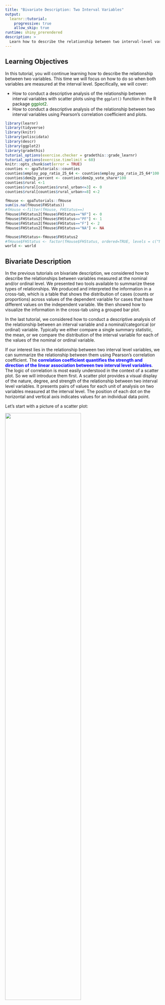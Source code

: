 ```yaml
---
title: "Bivariate Description: Two Interval Variables"
output: 
  learnr::tutorial:
    progressive: true
    allow_skip: true
runtime: shiny_prerendered
description: >
  Learn how to describe the relationship between two interval-level variables.
---
```


## Learning Objectives

In this tutorial, you will continue learning how to describe the relationship between two variables. This time we will focus on how to do so when both variables are measured at the interval level. Specifically, we will cover:

* How to conduct a descriptive analysis of the relationship between interval variables with scatter plots using the `ggplot()` function in the R package <span style="color:DarkGreen">ggplot2</span>.
* How to conduct a descriptive analysis of the relationship between two interval variables using Pearson's correlation coefficient and plots.



```r
library(learnr)
library(tidyverse)
library(knitr)
library(poliscidata)
library(descr)
library(ggplot2)
library(gradethis)
tutorial_options(exercise.checker = gradethis::grade_learnr)
tutorial_options(exercise.timelimit = 60)
knitr::opts_chunk$set(error = TRUE)
counties <- qpaTutorials::counties
counties$employ_pop_ratio_25_64 <- counties$employ_pop_ratio_25_64*100
counties$dem2p_percent <- counties$dem2p_vote_share*100
counties$rural <-1
counties$rural[counties$rural_urban<=3] <- 0
counties$rural[counties$rural_urban>=8] <-2

fHouse <- qpaTutorials::fHouse
sum(is.na(fHouse$FHStatus))
#fHouse <-filter(fHouse, FHStatus==)
fHouse$FHStatus2[fHouse$FHStatus=="NF"] <- 0
fHouse$FHStatus2[fHouse$FHStatus=="PF"] <- 1
fHouse$FHStatus2[fHouse$FHStatus=="F"] <- 2
fHouse$FHStatus2[fHouse$FHStatus=="NA"] <- NA

fHouse$FHStatus<-fHouse$FHStatus2
#fHouse$FHStatus <- factor(fHouse$FHStatus, ordered=TRUE, levels = c("NF", "PF", "F"))
world <- world
```



## Bivariate Description

In the previous tutorials on bivariate description, we considered how to describe the relationships between variables measured at the nominal and/or ordinal level. We presented two tools available to summarize these types of relationships. We produced and interpreted the information in a cross-tab, which is a table that shows the distribution of cases (counts or proportions) across values of the dependent variable for cases that have different values on the independent variable. We then showed how to visualize the information in the cross-tab using a grouped bar plot. 

In the last tutorial, we considered how to conduct a descriptive analysis of the relationship between an interval variable and a nominal/categorical (or ordinal) variable. Typically we either compare a single summary statistic, the mean, or we compare the distribution of the interval variable for each of the values of the nominal or ordinal variable. 

If our interest lies in the relationship between two interval level variables, we can summarize the relationship between them using Pearson's correlation coefficient. The  <span style="color:blue">**correlation coefficient quantifies the strength and direction of the linear association between two interval level variables**</span>.  The logic of correlation is most easily understood in the context of a scatter plot. So we will introduce them first. A scatter plot provides a visual display of the nature, degree, and strength of the relationship between two interval level variables. It presents pairs of values for each unit of analysis on two variables measured at the interval level. The position of each dot on the horizontal and vertical axis indicates values for an individual data point.


Let's start with a picture of a scatter plot:

![](images/samplescattervoteed.png){ width=70% }

This scatter plot shows the relationship between the two interval level measures **dem2p_vote_share**, the share of the presidential vote cast for Hillary Clinton in 2016, and **prop_college_grad**, the proportion of college graduates in US counties. Each dot represents one unit of analysis, i.e., one county. Its placement on the x-axis represents its value on the variable plotted on the x-axis, i.e., proportion college graduates. It's placement on the y-axis represents its value on the variable plotted on the y-axis, i.e., proportion voting for Clinton. The horizontal (vertical) line is located at the mean value of the proportion voting for Clinton (proportion college graduates).

Consider the point in the upper right and labeled Arlington, VA. This point corresponds to 0.74, the share of adults who graduated college, (plotted on the x-axis) and a 0.82 share of the votes cast for Clinton (plotted on the y-axis).

![](images/samplescattervoteedArlington.png){ width=70% }

Points -- like Arlington county VA -- in the upper right quadrant have values of **prop_college_grads** above the mean and values of **dem2p_vote_share** above the mean. Points in the lower left quadrant have values of **prop_college_grads** below the mean and values of **dem2p_vote_share** below the mean. When points are clustered in these two quadrants -- as in this example -- there is a positive relationship between the two variables.

Scatter plots are widely used and very informative about the nature of the relationship between two interval level variables. We can use the summary statistic, Pearson's correlation coefficient, to quantify the strength and direction of the relationship. Pearson's correlation coefficient, denoted  $r$, is given by the following formula:

$$r=\frac{1}{n-1} \Sigma \frac{ (x_i-\bar{x}) (y_i-\bar{y}) }{s_x s_y}$$
where

+ $x_i,y_i$ are the individual unit observations of $x$ and $y$, respectively
+ $\bar{x},\bar{y}$ are the sample means of $x$ and $y$, respectively
+ $s_x,s_y$ are the sample standard deviations of $x$ and $y$, respectively
+ $n$ is the sample size

Think through what this formula tells us.  When unit $i$'s value of both $x$ and $y$ are  above (or below) $\bar{x}$ and $\bar{y}$, $i$'s contribution to $r$ is positive. The more often that is true in our data, the greater $r$. In contrast, when  unit $i$'s  value is greater than the mean on one variable and less than the mean on the other, $i$'s contribution to $r$ is negative. The more often that is true in our data, the more $r$ will be negative.  If there is no systematic relationship between $x$ and $y$ then $r=0$.

The value of $r$ ranges between -1 and +1. 

+  $r>0$ indicates a positive relationship between $x$ and $y$: as one gets larger, the other gets larger.
+ $<0$ indicates a negative relationship: as one gets larger, the other gets smaller.
+ $r=0$ indicates no linear relationship.

Below is a picture illustrating the relationship between the pattern in a scatter plot and the correlation coefficient, $r$. A line is drawn through the points such that it is as close to all the points as possible. This helps us to gauge the relationship.  If the line is downward sloping (goes from upper left to lower right), as on the left, the correlation will be negative: higher values of one variable are associated with lower values of the other variable. If the line is upward sloping (goes from lower left to upper right), as on the right, the correlation will be positive: higher values of one variable are associated with higher values of the other variable. Finally, when the line is flat, as in the plot in the middle, there is no correlation between the two variables.  The steepness of the line is positively related to the strength of the correlation.

![](images/Samplecorrplots.png){ width=70% }

## Scatter plots

We follow the same basic steps to produce a scatter plot using `ggplot()` in the R package <span style="color:DarkGreen">ggplot2</span> as we have previous plots.

1.  Tell `ggplot()` the data that contains the variable(s) to plot.  
2.  Tell `ggplot()` which variable(s) to plot and on which axis. We do this by mapping the variables to the appropriate axis using the `mapping` argument and the `aes()` function. This time we need to specify a variable for each the x and y axis. By convention, the outcome variable is on the y-axis.
3.  Tell `ggplot()` how to plot the data by adding a **geom** layer. To create a scatter plot we use `geom_point()`.
4.  Add layers that make the plot more informative by adding labels and formatting scales.


To illustrate how to make a scatter plot we will ask the question how solid is support for democracy around the world? The data set **fHouse** contains the variables **Pro.Dem** and **FHTotalAggr**. **ProDem** is coded as the percent of respondents in a country that said "very good" or "fairly good" in response to the following question asked in the World Values Survey (Wave 5, 2005-2008) and the European Values Survey (2008):

>“I’m going to describe various types of political systems and ask what you think about each as a way of governing this country. For each one, would you say it is a very good, fairly good, fairly bad or very bad way of governing this country? ...Having a democratic system?

**FHTotalAggr** is the Freedom House (2017) measure of a country's composite level of democracy based on civil liberties and political rights, Freedom House, 2017. Higher scores are more democratic. 

We might hypothesize the following: <span style="color:chocolate"> In a comparison of [countries], those having [a higher level of democracy] will be more likely to [have higher support for democratic government] than will those having [a lower level of democracy].</span>

I've loaded the <span style="color:DarkGreen">ggplot2</span> package for you. Try to make a scatter plot based on the instructions above.


```r
library(ggplot2)
 
```

```r
The first argument of ggplot is data, here **fHouse**.
The second argument is mapping and should be set to
aes(), where we specify the x-axis variable (Pro.Dem) with the x
argument and the y-axis variable (FHTotalAggr) with the y argument.

End the line with a +!
```

```r
We want to plot points, so specify the geom_point
function. You don't need to give it any arguments.
```


```r
library(ggplot2)
ggplot(data=fHouse, mapping=aes(x=Pro.Dem, y=FHTotalAggr)) +
  geom_point() 
```

```r
grade_code()
```

Before we interpret our plot, let's clean it up!  The output above provides a warning that it has "Removed 125 rows containing missing values (geom_point)."  We can avoid this by filtering out the missing values using the `filter()` function in the <span style="color:DarkGreen">dplyr</span> package and piping the result to `ggplot()`. 


I'm going to make the points purple by specifying `color="purple"` inside the `geom_point()` function. Try editing the plot to pick a new color (For a list of the color names available see http://www.stat.columbia.edu/~tzheng/files/Rcolor.pdf)

I'm also going to add a `geom_smooth()` layer to the plot (remember the plus sign). This adds a line through the points and aids in our interpretation. I'm making the line orange using the `color` argument inside `geom_smooth()`, telling ggplot not to add standard errors around the line (`se=FALSE`), and to use the method of least squares to draw the line (`method="lm"`). We will talk more about least squares lines in the coming classes.

We need to load the <span style="color:DarkGreen">dplyr</span> package with the `library()` function.

Look carefully at the code to make sure you understand what each line of the code is doing. You will be asked to make your own scatter plots in class.

```r
library(dplyr)
fHouse %>%
  filter(!is.na(FHTotalAggr), !is.na(Pro.Dem)) %>%
  ggplot(mapping=aes(x=Pro.Dem, y=FHTotalAggr)) +
  geom_point(color="purple") +
  geom_smooth(color="orange",se=FALSE,method="lm") +
  labs(title="Support for Democratic Values \nand Level of Democracy", 
       x="Support for Democratic Rule", 
       y="Level of Democracy", 
       caption="Source: WVS and EVS, 2005-2008, \nFreedom House 2017") 
```


We can see that the points are quite widely scattered. In other words, there does not appear to be a strong relationship between the two variables. The line through the points is downward sloping but fairly flat, which also points to a weak (negative) relationship. There is no support for our hypothesis.

For more on scatter plots with `ggplot()` see: http://t-redactyl.io/blog/2016/02/creating-plots-in-r-using-ggplot2-part-5-scatterplots.html.



## The `cor()` function

Let's quantify the strength and direction of the linear relationship by calculating Pearson's correlation coefficient.

The `cor()` function in base R will accomplish this task. We will pass the function 4 arguments. The first two arguments are `x` and `y`, the two interval level variables for which we desire the correlation coefficient. In addition, we need to include the `use` argument if there are any missing values. It tells R how to handle them. The default method ("everything") will return NA if there are missing values in any variables. We will set `use = "pairwise.complete.obs"`. This means the function will include a unit (country in our example) if both units have a value on both variables. Finally, we need to tell the function the specific correlation measure to compute. We do so by setting the `method` argument equal to "pearson".



```r
cor(x=fHouse$Pro.Dem, y=fHouse$FHTotalAggr, use = "pairwise.complete.obs",method = "pearson")
```

The result, $r=-0.04$, is negative and close to zero. Thus we conclude that the relationship between these two variables is negative and weak. Perhaps surprisingly, there appears to be next to no relationship between support for democracy and level of democracy.

The data frame **fHouse** also contains the variable **Pro.Strong.Leader**. This is an interval variable that records the percent of respondents in a country that said "very good" or "fairly good" in response to the following question asked in the World Values Survey (Wave 5, 2005-2008) and the European Values Survey (2008):

> “I’m going to describe various types of political systems and ask you about each one as a way of governing the country. For each one, would you say it is a very good, fairly good, fairly bad or very bad way of governing this country?” ... “Having a strong leader who does not have to bother with parliament and elections?”


We might hypothesize the following: <span style="color:chocolate"> In a comparison of [countries], those having [a higher level of democracy] will be more likely to [have lower support for a strong leader] than will those having [a lower level of democracy].</span>

Edit the code below to produce a scatter plot illustrating the relationship between this variable and level of democracy (**FHTotalAggr**) from our previous example. We will begin by filtering out the missing values.  Try making the points blue and adding a red line.

```r
fHouse %>%
  filter(XXXX(FHTotalAggr), XXXX(Pro.Strong.Leader)) %>%
ggplot(mapping=aes(x=Pro.Strong.Leader, y= FHTotalAggr)) +
 geom_point(XXXX) +
  geom_smooth(XXXX) +
  labs(title="Support for Democratic Values \nand Level of Democracy",
       x="Support for a Strong Leader", 
       y="Level of Democracy", 
       caption="Source: WVS and EVS, 2005-2008, \nFreedom House 2017")
```

```r
Did you filter by selecting rows of the data frame fHouse 
that are not missing using !is.na? (Don't forget to 
pipe the results to ggplot).
Did you pass geom_point() color="blue"?
Did you pass geom_smooth()  color="red", eliminate 
the se by setting that argument to FALSE, and set 
the method argument to "lm"?
```

```r
fHouse %>%
  filter(!is.na(FHTotalAggr), !is.na(Pro.Strong.Leader)) %>%
ggplot(mapping=aes(x=Pro.Strong.Leader, y= FHTotalAggr)) +
 geom_point(color="blue") +
  geom_smooth(color="red",se=FALSE,method="lm") +
  labs(title="Support for Democratic Values \nand Level of Democracy",
       x="Support for a Strong Leader", 
       y="Level of Democracy", 
       caption="Source: WVS and EVS, 2005-2008, \nFreedom House 2017")
```

```r
grade_code()
```

We can see the relationship is negative. For countries in which there is more support of a strong leader there  tends to be less support for democracy.

Edit the code below to estimate Pearson's correlation coefficient.

```r
cor(XXX=XXX,y=XXX$XXX, use = XXX, method = "XXX")
```

```r
cor(x=fHouse$Pro.Strong.Leader,y=fHouse$FHTotalAggr, use = "pairwise.complete.obs", method = "pearson")
```

```r
grade_code()
```

What can we conclude? There is support for our hypothesies: There is a small magnitude negative correlation, approximately -0.283. Higher levels of support for a strong leader are  associated with lower levels of institutional democracy (and vice versa).

Finally, let's examine the relationship between **wage_growth** and **dem2p_vote_share** in the data frame **counties**.  **wage_growth** is an interval level variable that records the rate at which wages grew (or fell) over the last four years in a county. **dem2p_vote_share** is an interval level variable measuring the share of the vote for the Democrat, Hillary Clinton, in a county in 2016. This is a case where the outcome variable is clearly identifiable: **dem2p_vote_share**. So we will place it on the x-axis. Before creating the scatter plot, filter out any missing values. Make the points "blue" and add an "lm" line to the plot without standard errors (ser `se=FALSE`). Make the line "red". In the code below I've added the labels for you.

```r
counties %>%
  XXXX
  XXXX
  XXXX
  XXXX
  labs(title="Wage Growth and Support for Hillary Clinton",
       subtitle="US Counties 2016",
       x="Wage Growth", 
       y="Democratic Vote Share", 
       caption="Source: Linn, Nagler, and Zilinsky")
```

```r
Did you filter by selecting rows of the data frame fHouse 
that are not missing using !is.na? (Don't forget to 
pipe the results to ggplot).
```

```r
For the second XXXX call gpplot(). You don't need to specify data because
we've piped the filtered data to ggplot(). You do need to specify the mapping
argument with the aes() function and specify x=wage_growth and y=dem2p_vote_share
```

```r
Did you add geom+point() and pass it color="blue"?
Did you pass geom_smooth()  a color, eliminate the se 
by setting that argument to FALSE, and set the method
argument to "lm"?
Did you include a plus to add each layer to the plot?
```


```r
counties %>%
  filter(!is.na(wage_growth), !is.na(dem2p_vote_share)) %>%
ggplot(mapping=aes(x=wage_growth, y= dem2p_vote_share)) +
 geom_point(color="blue") +
  geom_smooth(color="red",se=FALSE,method="lm") +
  labs(title="Wage Growth and Support for Hillary Clinton",
       subtitle="US Counties 2016",
       x="Wage Growth", 
       y="Democratic Vote Share", 
       caption="Source: Linn, Nagler, and Zilinsky")
```

```r
grade_code()
```


This plot shows many counties grouped with low positive growth and that these counties had a wide range of vote share for Hillary Clinton.

Now let's estimate the correlation coefficient between these two variables.

```r

```

```r
Did you call the cor() function and pass 4 arguments?
  x, y, method, and use?
```

```r
cor(x=counties$wage_growth, y=counties$dem2p_vote_share, use = "pairwise.complete.obs",  method = "pearson")
```

```r
grade_code()
```

## The Takeaways

The key things to remember about examining the relationship between variables measured at the interval level are:

1. We  can summarize the relationship between two interval variables using <span style="color:blue">Pearson's correlation coefficient</span>. The correlation coefficient ranges between -1 and +1. Negative values indicate an inverse relationship between two variables: higher values of one variable are associated with lower variables of another. Positive values indicate a direct relationship: higher values of one variable are associated with higher variables of the other variable (and lower values with lower values).  The closer the correlation coefficient is to zero, the weaker the relationship. It is important to remember that the correlation coefficient assesses the strength and direction of a linear relationship. Not all relationships are linear. If a scatter plot reveals a relationship that is not linear, the correlation coefficient is meaningless.
2. We can visualize the relationship between two interval variables with a scatter plot using `ggplot()` in the <span style="color:DarkGreen">ggplot2</span> package using  `geom_point()`. We can add a line to the plot that goes through the points such that it is as close to all the points as possible using the `geom_smooth()` function.  If the line is downward sloping (goes from upper left to lower right), the correlation will be negative: higher values of one variable are associated with lower values of the other variable. If the line is upward sloping (goes from lower left to upper right),  the correlation will be positive: higher values of one variable are associated with higher values of the other variable. Finally, when the line is flat, there is no correlation between the two variables.  The steepness of the line is positively related to the strength of the correlation.



## Test your Knowledge

We've now completed three tutorials on describing relationships between two variables. Test your knowledge by answering the following questions.


```r
question("Which of the following statements is true",
  answer("We describe the relationship between two categorical variables by comparing the mean of one variable for categories of the other variable", correct=FALSE, message = "We do not summarize a caetgorical variable with a mean, so this is inapproprite. "),
  answer("A cross-tab illustrates the relationship between two categorical variables", correct=TRUE, message="Cross-tabs show the distribution of one categorical variable given values of another categorical variable. "),
  answer("The relationship between two interval variables is illustrated by comparing their distributions across categories. ", correct=FALSE, message = "We illustrate the relationship between interval variables using scatter plots. "),
  allow_retry = TRUE,
  try_again = " "
)
```



```r
question("Which of the following statements are true",
  answer("If Pearson's correlation coefficient, $r$, is near zero, there is evidence that the variables are not related to each other. ", correct=TRUE, message="The closer a correlation is to zero, the less strongly the two variables are related. "),
  answer("If Pearson's correlation coefficient, $r$, =0.6, there is a fairly strong tendency for values of x above the mean to occur with values of y above the mean and values of x below the mean to occur with values of y above the mean. ", correct = FALSE, message="A positive correlation occurs when values of x & y above the mean tend to toccur together AND values of x & y below the mean tend to occur together . "),
  answer("If x is hours spent studying and y is correct answers to homework, we expect a negative correlation", correct = FALSE, message="Since studying should improve performance higher x should be systematically related to higher y and thus we expect a positive correlation. "),
  answer("If x is your skill at golf and y is your golf score, we expect a negative correlation", correct=TRUE, message = "The more skilled at golf, the lower your score and thus we expect a negative correlation."),
  allow_retry = TRUE,
  try_again = "Hint: Select all true statementss."
)
```

Consider the following cross-tab between the effective number of parliamentary parties in a country, **enpp3_democ**, and whether or not the country is a member of the European Union, **eu**, and answer the question:

```r
library(descr)
CrossTable(x=world$eu, y=world$enpp3_democ, prop.r=FALSE, prop.c=TRUE, prop.t=FALSE, prop.chisq = FALSE)
```

```r
question("Which of the following statements are true",
  answer("Of countries with 1-3 political parties, almost 81% are not members of the European Union", correct = TRUE, message="There are 31 countries with 1-3 parties and 25 or 81% are not members of the EU. "),
  answer("Of EU member states, about 30% have 4-5 parties", correct=FALSE, message = "30.4 is the percent of countries with 4-5 parties who are members of the EU (69.6% are not). "),
  answer("The more parties a country has, the more likely they are to be members of the EU", correct = TRUE, message="As we move from fewer to more parties, the proportion of EU member states increases. "),
  allow_retry = TRUE,
  try_again = "Hint: More than one statement is true."
)
```

Consider the following scatter plot between government effectiveness (0 to 100 where 100 is more effective), **effectiveness**, and fertility rate (the number of children born per woman), **fertility**.

```r
ggplot(data=world, mapping=aes(x=effectiveness, y=fertility)) +
  geom_point() +
  geom_smooth(method="lm", se=FALSE, linetype="dashed") +
  labs(title="Government Effectiveness and Fertility Around the World",
       x="Government Effectiveness Score",
       y="Number of Children")
```



```r
question("Which of the following statements are true",
  answer("Each point represents a country's effectiveness on the x-axis and fertility on the y axis. ", correct=TRUE),
  answer("There is a positive correlation between effectiveness and fertility ", correct = FALSE, message="Because higher values of government effectiveness are associated with lower values of fertility, the correlation is negative. "),
  answer("The plot suggests a Pearson correlation close to zero", correct = FALSE, message="Randomly scattered points would suggest a correlation close to zero, but these are not randomly distributed. "),
  answer("There is a negative correlation between effectiveness and fertility. ", correct=TRUE, message = "Because higher values of government effectiveness are associated with lower values of fertility, the correlation is negative. "),
  allow_retry = TRUE,
  try_again = "Hint: More than one statement is true."
)
```